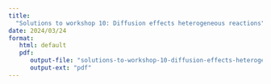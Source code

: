 ```yaml
---
title: 
  "Solutions to workshop 10: Diffusion effects heterogeneous reactions"
date: 2024/03/24
format: 
   html: default
   pdf:
      output-file: "solutions-to-workshop-10-diffusion-effects-heterogeneous-reactions"
      output-ext: "pdf"
---
```


